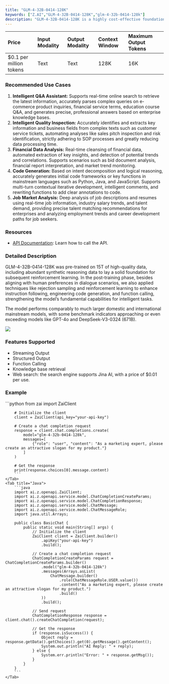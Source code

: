 ```yaml
---
title: "GLM-4-32B-0414-128K"
keywords: ["Z.AI","GLM-4-32B-0414-128K","glm-4-32b-0414-128k"]
description: "GLM-4-32B-0414-128K is a highly cost-effective foundation language model. It can efficiently perform complex tasks and has significantly enhanced capabilities in tool use, online search, and code-related intelligent tasks."
---
```


| **Price**                | **Input Modality** | **Output Modality** | **Context Window** | **Maximum Output Tokens** |
| :----------------------- | :----------------- | :------------------ | :----------------- | :------------------------ |
| \$0.1 per million tokens | Text               | Text                | 128K               | 16K                       |

### **Recommended Use Cases**

1. **Intelligent Q&A Assistant:** Supports real-time online search to retrieve the latest information, accurately parses complex queries on e-commerce product inquiries, financial service terms, education course Q&A, and generates precise, professional answers based on enterprise knowledge bases.
2. **Intelligent Quality Inspection:** Accurately identifies and extracts key information and business fields from complex texts such as customer service tickets, automating analyses like sales pitch inspection and risk identification, strictly adhering to SOP processes and greatly reducing data processing time.
3. **Financial Data Analysis:** Real-time cleansing of financial data, automated extraction of key insights, and detection of potential trends and correlations. Supports scenarios such as bid document analysis, financial report interpretation, and market trend monitoring.
4. **Code Generation:** Based on intent decomposition and logical reasoning, accurately generates initial code frameworks or key functions in mainstream languages such as Python, Java, and JavaScript. Supports multi-turn contextual iterative development, intelligent comments, and rewriting functions to add clear annotations to code.
5. **Job Market Analysis:** Deep analysis of job descriptions and resumes using real-time job information, industry salary trends, and talent demand, providing precise talent matching recommendations for enterprises and analyzing employment trends and career development paths for job seekers.

### **Resources**

- [API Documentation](/api-reference/llm/glm-4-32b-0414-128k): Learn how to call the API.

### **Detailed Description**

GLM-4-32B-0414-128K was pre-trained on 15T of high-quality data, including abundant synthetic reasoning data to lay a solid foundation for subsequent reinforcement learning. In the post-training phase, besides aligning with human preferences in dialogue scenarios, we also applied techniques like rejection sampling and reinforcement learning to enhance instruction following, engineering code generation, and function calling, strengthening the model’s fundamental capabilities for intelligent tasks.

The model performs comparably to much larger domestic and international mainstream models, with some benchmark indicators approaching or even exceeding models like GPT-4o and DeepSeek-V3-0324 (671B).

![](https://zhipu-ai.feishu.cn/space/api/box/stream/download/asynccode/?code=NmZjY2EwOTk2ZDYzNWU0NjAzMmE4ZDBlZjZmYWNjOTlfeHVDUXNSek9IMjh3a2p4QXZnUThNTUZ3cklSbk9oOTFfVG9rZW46QW1VbmIwSVU3b3VxQ3p4ekJNQWNMY3lUbjJkXzE3NDk1NDE2NDc6MTc0OTU0NTI0N19WNA)

### **Features Supported**

- Streaming Output
- Structured Output
- Function Calling
- Knowledge base retrieval
- Web search: the search engine supports Jina AI, with a price of \$0.01 per use.

### **Example**

<Tabs>
    <Tab title="Python">
        ```python
        from zai import ZaiClient

        # Initialize the client
        client = ZaiClient(api_key="your-api-key")

        # Create a chat completion request
        response = client.chat.completions.create(
            model="glm-4-32b-0414-128k",
            messages=[
                {"role": "user", "content": "As a marketing expert, please create an attractive slogan for my product."}
            ]
        )

        # Get the response
        print(response.choices[0].message.content)
        ```
    </Tab>
    <Tab title="Java">
        ```java
        import ai.z.openapi.ZaiClient;
        import ai.z.openapi.service.model.ChatCompletionCreateParams;
        import ai.z.openapi.service.model.ChatCompletionResponse;
        import ai.z.openapi.service.model.ChatMessage;
        import ai.z.openapi.service.model.ChatMessageRole;
        import java.util.Arrays;

        public class BasicChat {
            public static void main(String[] args) {
                // Initialize the client
                ZaiClient client = ZaiClient.builder()
                    .apiKey("your-api-key")
                    .build();

                // Create a chat completion request
                ChatCompletionCreateParams request = ChatCompletionCreateParams.builder()
                    .model("glm-4-32b-0414-128k")
                    .messages(Arrays.asList(
                        ChatMessage.builder()
                            .role(ChatMessageRole.USER.value())
                            .content("As a marketing expert, please create an attractive slogan for my product.")
                            .build()
                    ))
                    .build();

                // Send request
                ChatCompletionResponse response = client.chat().createChatCompletion(request);

                // Get the response
                if (response.isSuccess()) {
                    Object reply = response.getData().getChoices().get(0).getMessage().getContent();
                    System.out.println("AI Reply: " + reply);
                } else {
                    System.err.println("Error: " + response.getMsg());
                }
            }
        }
        ```
    </Tab>
</Tabs>